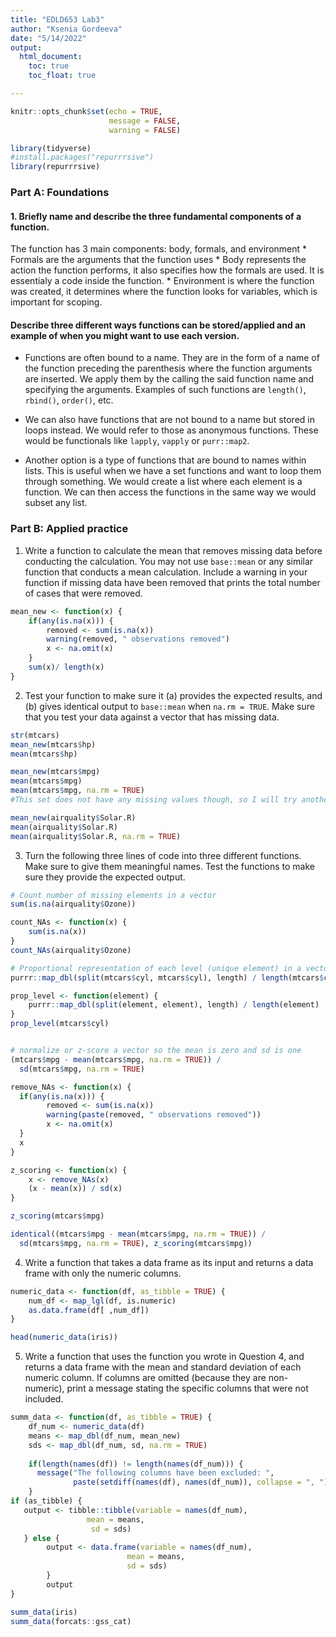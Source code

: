 ```yaml
---
title: "EDLD653 Lab3"
author: "Ksenia Gordeeva"
date: "5/14/2022"
output:
  html_document:
    toc: true
    toc_float: true

---
```

```r
knitr::opts_chunk$set(echo = TRUE,
                      message = FALSE,
                      warning = FALSE)

library(tidyverse)
#install.packages("repurrrsive")
library(repurrrsive)
```

### Part A: Foundations

#### 1. Briefly name and describe the three fundamental components of a function.

The function has 3 main components: body, formals, and environment
* Formals are the arguments that the function uses
* Body represents the action the function performs, it also specifies how the formals are used. It is essentialy a code inside the function.
* Environment is where the function was created, it determines where the function looks for variables, which is important for scoping. 

#### Describe three different ways functions can be stored/applied and an example of when you might want to use each version.
* Functions are often bound to a name. They are in the form of a name of the function preceding the parenthesis where the function arguments are inserted. We apply them by the calling the said function name and specifying the arguments. Examples of such functions are `length()`, `rbind()`, `order()`, etc. 

* We can also have functions that are not bound to a name but stored in loops instead. We would refer to those as anonymous functions. These would be functionals like `lapply`, `vapply` or `purr::map2`.

* Another option is a type of functions that are bound to names within lists. This is useful when we have a set functions and want to loop them through something. We would create a list where each element is a function. We can then access the functions in the same way we would subset any list.

### Part B: Applied practice

1. Write a function to calculate the mean that removes missing data before
conducting the calculation. You may not use `base::mean` or any similar function that conducts a mean calculation. Include a warning in your function if missing data have been removed that prints the total number of cases that were removed.
```r
mean_new <- function(x) {
	if(any(is.na(x))) {
		removed <- sum(is.na(x))
		warning(removed, " observations removed")
		x <- na.omit(x)
	}
	sum(x)/ length(x)
}
```
2. Test your function to make sure it (a) provides the expected results, and (b)
gives identical output to `base::mean` when `na.rm = TRUE`. Make sure that you test your data against a vector that has missing data.
```r
str(mtcars)
mean_new(mtcars$hp)
mean(mtcars$hp)

mean_new(mtcars$mpg)
mean(mtcars$mpg)
mean(mtcars$mpg, na.rm = TRUE)
#This set does not have any missing values though, so I will try another one

mean_new(airquality$Solar.R)
mean(airquality$Solar.R)
mean(airquality$Solar.R, na.rm = TRUE)
```
3. Turn the following three lines of code into three different functions. Make sure to give them meaningful names. Test the functions to make sure they provide the expected output.
```r
# Count number of missing elements in a vector
sum(is.na(airquality$Ozone))

count_NAs <- function(x) {
	sum(is.na(x))
}
count_NAs(airquality$Ozone)

# Proportional representation of each level (unique element) in a vector
purrr::map_dbl(split(mtcars$cyl, mtcars$cyl), length) / length(mtcars$cyl)

prop_level <- function(element) {
	purrr::map_dbl(split(element, element), length) / length(element)
}
prop_level(mtcars$cyl)


# normalize or z-score a vector so the mean is zero and sd is one
(mtcars$mpg - mean(mtcars$mpg, na.rm = TRUE)) / 
  sd(mtcars$mpg, na.rm = TRUE) 

remove_NAs <- function(x) {
  if(any(is.na(x))) {
		removed <- sum(is.na(x))
		warning(paste(removed, " observations removed"))
		x <- na.omit(x)
  }
  x
}

z_scoring <- function(x) {
	x <- remove_NAs(x)
	(x - mean(x)) / sd(x) 
}

z_scoring(mtcars$mpg)

identical((mtcars$mpg - mean(mtcars$mpg, na.rm = TRUE)) / 
  sd(mtcars$mpg, na.rm = TRUE), z_scoring(mtcars$mpg))
```

4. Write a function that takes a data frame as its input and returns a data
frame with only the numeric columns.
```r
numeric_data <- function(df, as_tibble = TRUE) {
	num_df <- map_lgl(df, is.numeric)
	as.data.frame(df[ ,num_df])
}

head(numeric_data(iris))
```

5. Write a function that uses the function you wrote in Question 4, and returns a data frame with the mean and standard deviation of each numeric column. If columns are omitted (because they are non-numeric), print a message stating the specific columns that were not included.
```r
summ_data <- function(df, as_tibble = TRUE) {
	df_num <- numeric_data(df)
	means <- map_dbl(df_num, mean_new)
	sds <- map_dbl(df_num, sd, na.rm = TRUE)
  
	if(length(names(df)) != length(names(df_num))) {
	  message("The following columns have been excluded: ", 
	          paste(setdiff(names(df), names(df_num)), collapse = ", "))
	}
if (as_tibble) {
   output <- tibble::tibble(variable = names(df_num),
                 mean = means,
                  sd = sds)
   } else {
		output <- data.frame(variable = names(df_num),
		                  mean = means,
		                  sd = sds)
		}
		output
}

summ_data(iris)
summ_data(forcats::gss_cat)
```
